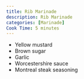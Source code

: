 ```yaml
---
title: Rib Marinade
description: Rib Marinade
categories: [Marinade]
Cook Time: 5 minutes
---
```


- Yellow mustard
- Brown sugar
- Garlic
- Worcestershire sauce
- Montreal steak seasoning
